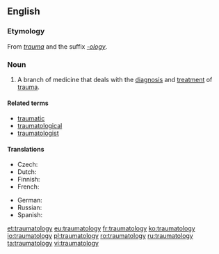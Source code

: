 ==English==

===Etymology===
From ''[[trauma]]'' and the suffix ''[[-ology]]''.

===Noun===
{{en-noun|-}}

# {{label|en|medicine|psychology}} A branch of medicine that deals with the [[diagnosis]] and [[treatment]] of [[trauma]].

====Related terms====
* [[traumatic]]
* [[traumatological]]
* [[traumatologist]]

====Translations====
{{trans-top|branch of medicine that deals with the diagnosis and treatment of trauma}}
* Czech: {{t|cs|traumatologie|f}}
* Dutch: {{t|nl|traumatologie}}
* Finnish: {{t|fi|traumatologia}}
* French: {{t+|fr|traumatologie|f}}
{{trans-mid}}
* German: {{t+|de|Traumatologie|f}}
* Russian: {{t+|ru|травматология|f}}
* Spanish: {{t+|es|traumatología|f}}
{{trans-bottom}}

[[et:traumatology]]
[[eu:traumatology]]
[[fr:traumatology]]
[[ko:traumatology]]
[[io:traumatology]]
[[pl:traumatology]]
[[ro:traumatology]]
[[ru:traumatology]]
[[ta:traumatology]]
[[vi:traumatology]]